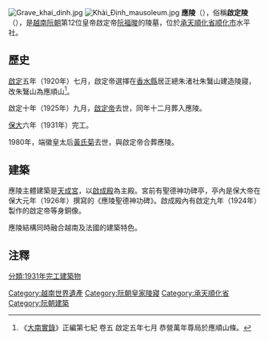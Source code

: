 [[File:Grave_khai_dinh.jpg|thumb]]
[[File:Khải_Định_mausoleum.jpg|thumb]]
{{commonscat|Tomb of Emperor Khải Định}}
{{wikisource|應陵聖德神功碑}}
'''應陵'''（{{vie|v=Ứng Lăng|hn=應陵}}），俗稱'''啟定陵'''（{{vie|v=Lăng Khải Định|hn=陵啓定}}），是[[越南|越南]][[阮朝|阮朝]]第12位皇帝啟定帝[[阮福晙|阮福晙]]的陵墓，位於[[承天順化省|承天順化省]][[顺化市|顺化市]]水平社。

==歷史==
[[啟定|啟定]]五年（1920年）七月，啟定帝選擇在[[香水縣|香水縣]]居正總朱渚社朱鷖山建造陵寢，改朱鷖山為應順山<ref>《[[大南實錄|大南實錄]]》正編第七紀 卷五 啟定五年七月 恭營萬年尊局於應順山條。</ref>。

啟定十年（1925年）九月，[[啟定帝|啟定帝]]去世，同年十二月葬入應陵。

[[保大_(阮朝)|保大]]六年（1931年）完工。

1980年，端徽皇太后[[黃氏菊|黃氏菊]]去世，與啟定帝合葬應陵。

==建築==
應陵主體建築是[[天成宮|天成宮]]，以[[啟成殿|啟成殿]]為主殿。宮前有聖德神功碑亭，亭內是保大帝在保大元年（1926年）撰寫的《應陵聖德神功碑》。啟成殿內有啟定九年（1924年）製作的啟定帝等身銅像。

應陵結構同時融合越南及法國的建築特色。

==注釋==
{{reflist}}

{{阮朝皇陵}}
{{顺化古迹建筑群}}
[[Category:越南世界遺產|Category:越南世界遺產]]
[[Category:阮朝皇家陵寢|Category:阮朝皇家陵寢]]
[[Category:承天順化省|Category:承天順化省]]
[[Category:阮朝建築|Category:阮朝建築]]
[[分類:1931年完工建築物|分類:1931年完工建築物]]